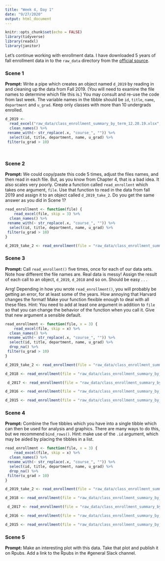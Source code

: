 ```yaml
---
title: "Week 4, Day 1"
date: "9/27/2020"
output: html_document
---
```


```r
knitr::opts_chunk$set(echo = FALSE)
library(tidyverse)
library(readxl)
library(janitor)
```

Let's continue working with enrollment data. I have downloaded 5 years of fall enrollment data in to the `raw_data` directory from the [official source](https://registrar.fas.harvard.edu/faculty-staff/courses/enrollment/archived-course-enrollment-reports).

### Scene 1

**Prompt:** Write a pipe which creates an object named `d_2019` by reading in and cleaning up the data from Fall 2019. (You will need to examine the file names to determine which file this is.) You may consult and re-use the code from last week. The variable names in the tibble should be `id`,  `title`, `name`, `department` and `u_grad`. Keep only classes with more than 10 undergrads enrolled.

```r
d_2019 <- 
  read_excel("raw_data/class_enrollment_summary_by_term_12.20.19.xlsx", skip = 3) %>% 
  clean_names() %>% 
 rename_with(~ str_replace(.x, "course_", "")) %>% 
  select(id, title, department, name, u_grad) %>% 
 filter(u_grad > 10)
  
  
```



### Scene 2

**Prompt:** We could copy/paste this code 5 times, adjust the files names, and then read in each file. But, as you know from Chapter 4, that is a bad idea. It also scales very poorly. Create a function called `read_enrollent` which takes one argument, `file`. Use that function to read in the data from fall 2019 and assign it to an object called `d_2019_take_2`. Do you get the same answer as you did in Scene 1?

```r
read_enrollment <- function(file) { 
    read_excel(file, skip = 3) %>% 
  clean_names() %>% 
 rename_with(~ str_replace(.x, "course_", "")) %>% 
  select(id, title, department, name, u_grad) %>% 
 filter(u_grad > 10)
}

d_2019_take_2 <- read_enrollment(file = "raw_data/class_enrollment_summary_by_term_12.20.19.xlsx")
```


### Scene 3

**Prompt:** Call `read_enrollent()` five times, once for each of our data sets. Note how different the file names are. Real data is messy! Assign the result of each call to an object, `d_2019`, `d_2018` and so on. Should be easy . . .

Arrg! Depending in how you wrote `read_enrollment()`, you will probably be getting an error, for at least some of the years.  How annoying that Harvard changes the format! Make your function flexible enough to deal with all these files. Hint: You need to add at least one argument in addition to `file` so that you can change the behavior of the function when you call it. Give that new argument a sensible default.


```r
read_enrollment <- function(file, x = 3) { 
    read_excel(file, skip = x) %>% 
  clean_names() %>% 
 rename_with(~ str_replace(.x, "course_", "")) %>% 
  select(id, title, department, name, u_grad) %>% 
  drop_na() %>% 
 filter(u_grad > 10)
}

d_2019_take_2 <- read_enrollment(file = "raw_data/class_enrollment_summary_by_term_12.20.19.xlsx")

d_2018 <- read_enrollment(file = "raw_data/class_enrollment_summary_by_term_10.24.18.xlsx", 2)

 d_2017 <- read_enrollment(file = "raw_data/class_enrollment_summary_by_term_10.20.17.xlsx", 2)

d_2016 <- read_enrollment(file = "raw_data/class_enrollment_summary_by_term_fall_2016.xlsx", 0)

d_2015 <- read_enrollment(file = "raw_data/class_enrollment_summary_by_term_fall_2015.xlsx")

```

### Scene 4

**Prompt:** Combine the five tibbles which you have into a single tibble which can then be used for analysis and graphics. There are many ways to do this, but we recommend `bind_rows()`. Hint: make use of the `.id` argument, which may be aided by placing the tibbles in a list.

```r
read_enrollment <- function(file, x = 3) { 
    read_excel(file, skip = x) %>% 
  clean_names() %>% 
 rename_with(~ str_replace(.x, "course_", "")) %>% 
  select(id, title, department, name, u_grad) %>% 
  drop_na() %>% 
 filter(u_grad > 10)
}

d_2019_take_2 <- read_enrollment(file = "raw_data/class_enrollment_summary_by_term_12.20.19.xlsx")

d_2018 <- read_enrollment(file = "raw_data/class_enrollment_summary_by_term_10.24.18.xlsx", 2)

 d_2017 <- read_enrollment(file = "raw_data/class_enrollment_summary_by_term_10.20.17.xlsx", 2)

d_2016 <- read_enrollment(file = "raw_data/class_enrollment_summary_by_term_fall_2016.xlsx", 0)

d_2015 <- read_enrollment(file = "raw_data/class_enrollment_summary_by_term_fall_2015.xlsx")


```



### Scene 5

**Prompt:** Make an interesting plot with this data. Take that plot and publish it on Rpubs. Add a link to the Rpubs in the #general Slack channel.



